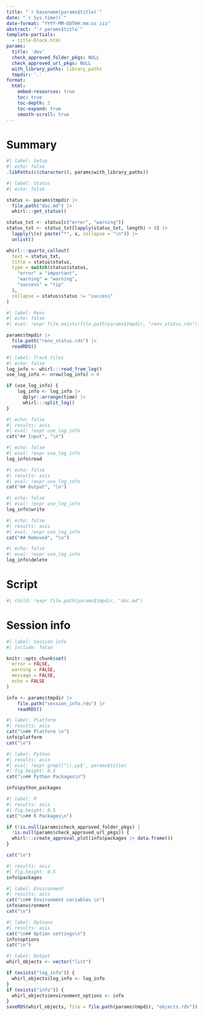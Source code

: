 ```yaml
---
title: "`r basename(params$title)`"
date: "`r Sys.time()`"
date-format: "YYYY-MM-DDTHH:mm:ss zzz"
abstract: "`r params$title`"
template-partials:
  - title-block.html
params:
  title: 'dev'
  check_approved_folder_pkgs: NULL
  check_approved_url_pkgs: NULL
  with_library_paths: library_paths
  tmpdir: '.'
format:
  html:
    embed-resources: true
    toc: true
    toc-depth: 2
    toc-expand: true
    smooth-scroll: true
---
```


# Summary

```r
#| label: Setup
#| echo: false
.libPaths(c(character(), params$with_library_paths))
```


```r
#| label: Status
#| echo: false

status <- params$tmpdir |>
  file.path("doc.md") |> 
  whirl:::get_status()

status_txt <- status[c("error", "warning")]
status_txt <- status_txt[lapply(status_txt, length) > 0] |>
  lapply(\(x) paste("*", x, collapse = "\n")) |>
  unlist()

whirl:::quarto_callout(
  text = status_txt,
  title = status$status,
  type = switch(status$status,
    "error" = "important",
    "warning" = "warning",
    "success" = "tip"
  ),
  collapse = status$status != "success"
)
```

```r
#| label: Renv
#| echo: false
#| eval: !expr file.exists(file.path(params$tmpdir, "renv_status.rds"))

params$tmpdir |> 
  file.path("renv_status.rds") |> 
  readRDS()
```

```r
#| label: Track files
#| echo: false
log_info <- whirl:::read_from_log()
use_log_info <- nrow(log_info) > 0

if (use_log_info) {
    log_info <- log_info |> 
      dplyr::arrange(time) |> 
      whirl:::split_log()
}
```

```r
#| echo: false
#| results: asis
#| eval: !expr use_log_info
cat("## Input", "\n")
```

```r
#| echo: false
#| eval: !expr use_log_info
log_info$read
```

```r
#| echo: false
#| results: asis
#| eval: !expr use_log_info
cat("## Output", "\n")
```

```r
#| echo: false
#| eval: !expr use_log_info
log_info$write
```

```r
#| echo: false
#| results: asis
#| eval: !expr use_log_info
cat("## Removed", "\n")
```

```r
#| echo: false
#| eval: !expr use_log_info
log_info$delete
```

# Script

```r
#| child: !expr file.path(params$tmpdir, "doc.md")
```

# Session info

```r
#| label: Session info
#| include: false

knitr::opts_chunk$set(
  error = FALSE,
  warning = FALSE,
  message = FALSE,
  echo = FALSE
)

info <- params$tmpdir |> 
    file.path("session_info.rds") |> 
    readRDS()
```

```r
#| label: Platform
#| results: asis
cat("\n## Platform \n")
info$platform
cat("\n")
```

```r
#| label: Python
#| results: asis
#| eval: !expr grepl("\\.py$", params$title)
#| fig.height: 0.5
cat("\n## Python Packages\n")

info$python_packages
```

```r
#| label: R
#| results: asis
#| fig.height: 0.5
cat("\n## R Packages\n")

if (!is.null(params$check_approved_folder_pkgs) |
  !is.null(params$check_approved_url_pkgs)) {
  whirl:::create_approval_plot(info$packages |> data.frame())
}

cat("\n")
```

```r
#| results: asis
#| fig.height: 0.5
info$packages
```

```r
#| label: Environment
#| results: asis
cat("\n## Environment variables \n")
info$environment
cat("\n")
```

```r
#| label: Options
#| results: asis
cat("\n## Option settings\n")
info$options
cat("\n")
```

```r
#| label: Output
whirl_objects <- vector("list")

if (exists("log_info")) {
  whirl_objects$log_info <- log_info
}
if (exists("info")) {
  whirl_objects$environment_options <- info
}
saveRDS(whirl_objects, file = file.path(params$tmpdir, "objects.rds"))
```

